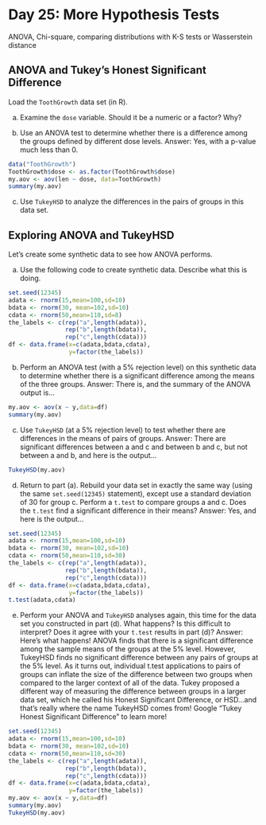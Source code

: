 # Day 25: More Hypothesis Tests

ANOVA, Chi-square, comparing distributions with K-S tests or Wasserstein distance

## ANOVA and Tukey's Honest Significant Difference

Load the `ToothGrowth` data set (in R).  

(a) Examine the `dose` variable.  Should it be a numeric or a factor?  Why?

(b) Use an ANOVA test to determine whether there is a difference among the groups defined by different dose levels.  Answer: Yes, with a p-value much less than 0.
```r
data("ToothGrowth")
ToothGrowth$dose <- as.factor(ToothGrowth$dose)
my.aov <- aov(len ~ dose, data=ToothGrowth)
summary(my.aov)
```

(c) Use `TukeyHSD` to analyze the differences in the pairs of groups in this data set.

## Exploring ANOVA and TukeyHSD

Let's create some synthetic data to see how ANOVA performs.

(a) Use the following code to create synthetic data.  Describe what this is doing.

```r
set.seed(12345)
adata <- rnorm(15,mean=100,sd=10)
bdata <- rnorm(30, mean=102,sd=10)
cdata <- rnorm(50,mean=110,sd=8)
the_labels <- c(rep("a",length(adata)),
                rep("b",length(bdata)),
                rep("c",length(cdata)))
df <- data.frame(x=c(adata,bdata,cdata),
                 y=factor(the_labels))
```

(b) Perform an ANOVA test (with a 5% rejection level) on this synthetic data to determine whether there is a significant difference among the means of the three groups.  Answer:  There is, and the summary of the ANOVA output is...
```r
my.aov <- aov(x ~ y,data=df)
summary(my.aov)
```

(c) Use `TukeyHSD` (at a 5% rejection level) to test whether there are differences in the means of pairs of groups.  Answer: There are significant differences between a and c and between b and c, but not between a and b, and here is the output...
```r
TukeyHSD(my.aov)
```

(d) Return to part (a).  Rebuild your data set in exactly the same way (using the same `set.seed(12345)` statement), except use a standard deviation of 30 for group c.  Perform a `t.test` to compare groups a and c.  Does the `t.test` find a significant difference in their means?  Answer: Yes, and here is the output...

```r
set.seed(12345)
adata <- rnorm(15,mean=100,sd=10)
bdata <- rnorm(30, mean=102,sd=10)
cdata <- rnorm(50,mean=110,sd=30)
the_labels <- c(rep("a",length(adata)),
                rep("b",length(bdata)),
                rep("c",length(cdata)))
df <- data.frame(x=c(adata,bdata,cdata),
                 y=factor(the_labels))
t.test(adata,cdata)
```

(e) Perform your ANOVA and `TukeyHSD` analyses again, this time for the data set you constructed in part (d).  What happens?  Is this difficult to interpret?  Does it agree with your `t.test` results in part (d)?  Answer:  Here's what happens!  ANOVA finds that there is a significant difference among the sample means of the groups at the 5% level.  However, TukeyHSD finds no significant difference between any pairs of groups at the 5% level.  As it turns out, individual t.test applications to pairs of groups can inflate the size of the difference between two groups when compared to the larger context of all of the data.  Tukey proposed a different way of measuring the difference between groups in a larger data set, which he called his Honest Significant Difference, or HSD...and that's really where the name TukeyHSD comes from!  Google "Tukey Honest Significant Difference" to learn more!

```r
set.seed(12345)
adata <- rnorm(15,mean=100,sd=10)
bdata <- rnorm(30, mean=102,sd=10)
cdata <- rnorm(50,mean=110,sd=30)
the_labels <- c(rep("a",length(adata)),
                rep("b",length(bdata)),
                rep("c",length(cdata)))
df <- data.frame(x=c(adata,bdata,cdata),
                 y=factor(the_labels))
my.aov <- aov(x ~ y,data=df)
summary(my.aov)
TukeyHSD(my.aov)
```



